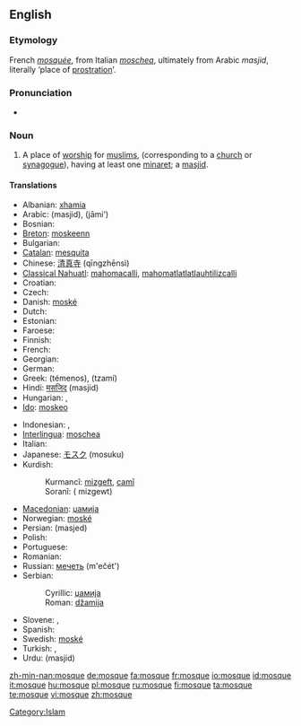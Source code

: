 {{wikipedia}}
==English==

===Etymology===
French ''[[mosquée]]'', from Italian ''[[moschea]]'', ultimately from Arabic {{Arab|[[مسجد]]}} ''masjid'', literally ‘place of [[prostration]]’.

===Pronunciation===
* {{audio|en-us-mosque.ogg|Audio (US)}}

===Noun===
{{en-noun}}

# {{Islam}} A place of [[worship]] for [[muslims]], (corresponding to a [[church]] or [[synagogue]]), having at least one [[minaret]]; a [[masjid]].

====Translations====
{{trans-top|a place of worship for muslims}}
* Albanian: [[xhamia]]
* Arabic: {{Arab|[[مسجد]]}} (masjid), {{Arab|[[جامع]]}} (jāmi‘)
* Bosnian: {{t-|bs|džamija|f}}
* [[Breton]]: [[moskeenn]] {{f}}
* Bulgarian: {{t+|bg|джамия|f|sc=Cyrl}}
* [[Catalan]]: [[mesquita]] {{f}}
* Chinese: [[清真寺]] (qīngzhēnsì)
* [[Classical Nahuatl]]: [[mahomacalli]], [[mahomatlatlatlauhtilizcalli]]
* Croatian: {{t-|hr|džamija|f}}
* Czech: {{t+|cs|mešita|f}}
* Danish: [[moské]]
* Dutch: {{t+|nl|moskee|f}}
* Estonian: {{t-|et|mošee}}
* Faroese: {{t-|fo|moska|f|xs=Faroese}}
* Finnish: {{t+|fi|moskeija}}
* French: {{t+|fr|mosquée|f}}
* Georgian: {{t-|ka|მეჩეთი|xs=Georgian}}
* German: {{t+|de|Moschee|f}}
* Greek: {{t|el|τέμενος|n|sc=Grek}} (témenos), {{t+|el|τζαμί|n|sc=Grek}} (tzamí)
* Hindi: [[मसजिद]] (masjid)
* Hungarian: {{t-|hu|dzsámi}}, {{t|hu|mecset}}
* [[Ido]]: [[moskeo]]
{{trans-mid}}
* Indonesian: {{t+|id|mesjid|xs=Indonesian}}, {{t+|id|masjid|xs=Indonesian}}
* [[Interlingua]]: [[moschea]]
* Italian: {{t-|it|moschea}}
* Japanese: [[モスク]] (mosuku)
* Kurdish:
*: Kurmancî: [[mizgeft]], [[camî]]
*: Soranî: {{KUchar|[[مزگه‌وت]]}}( mizgewt)
* [[Macedonian]]: [[џамија]] {{f}}
* Norwegian: [[moské]]
* Persian: {{fa-Arab|[[مسجد]]}} (masjed)
* Polish: {{t+|pl|meczet|m}}
* Portuguese: {{t+|pt|mesquita}}
* Romanian: {{t-|ro|moschee|f}}
* Russian: [[мечеть]] (m'ečét') {{f}}
* Serbian:
*: Cyrillic: [[џамија#Serbian|џамија]] {{f}}
*: Roman: [[džamija#Serbian|džamija]] {{f}}
* Slovene: {{t+|sl|mošeja|f}}, {{t+|sl|džamija|f}}
* Spanish: {{t-|es|mezquita}}
* Swedish: [[moské]]
* Turkish: {{t+|tr|cami}}, {{t+|tr|mescit}}
* Urdu: {{ur-Arab|[[مسجد]]}} (masjid)
{{trans-bottom}}

[[Category:Islam]]

[[zh-min-nan:mosque]]
[[de:mosque]]
[[fa:mosque]]
[[fr:mosque]]
[[io:mosque]]
[[id:mosque]]
[[it:mosque]]
[[hu:mosque]]
[[pl:mosque]]
[[ru:mosque]]
[[fi:mosque]]
[[ta:mosque]]
[[te:mosque]]
[[vi:mosque]]
[[zh:mosque]]